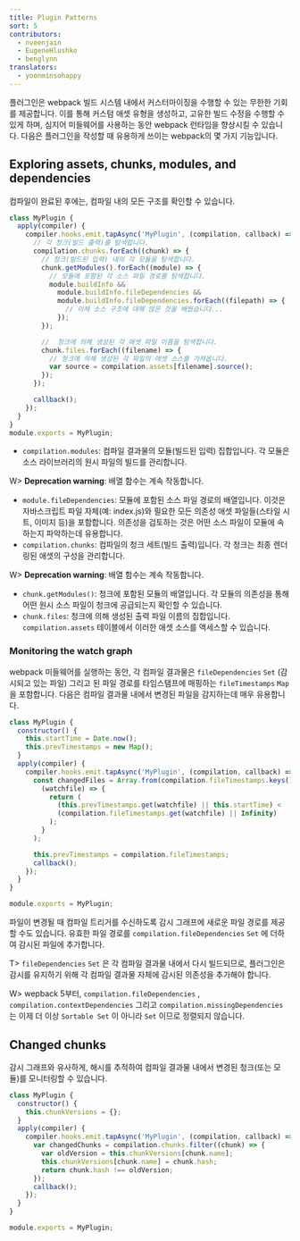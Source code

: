 ```yaml
---
title: Plugin Patterns
sort: 5
contributors:
  - nveenjain
  - EugeneHlushko
  - benglynn
translators:
  - yoonminsohappy
---
```


플러그인은 webpack 빌드 시스템 내에서 커스터마이징을 수행할 수 있는 무한한 기회를 제공합니다. 이를 통해 커스텀 애셋 유형을 생성하고, 고유한 빌드 수정을 수행할 수 있게 하며, 심지어 미들웨어를 사용하는 동안 webpack 런타임을 향상시킬 수 있습니다. 다음은 플러그인을 작성할 때 유용하게 쓰이는 webpack의 몇 가지 기능입니다.

## Exploring assets, chunks, modules, and dependencies

컴파일이 완료된 후에는, 컴파일 내의 모든 구조를 확인할 수 있습니다.

```javascript
class MyPlugin {
  apply(compiler) {
    compiler.hooks.emit.tapAsync('MyPlugin', (compilation, callback) => {
      // 각 청크(빌드 출력)를 탐색합니다.
      compilation.chunks.forEach((chunk) => {
        // 청크(빌드된 입력) 내의 각 모듈을 탐색합니다.
        chunk.getModules().forEach((module) => {
          // 모듈에 포함된 각 소스 파일 경로를 탐색합니다.
          module.buildInfo &&
            module.buildInfo.fileDependencies &&
            module.buildInfo.fileDependencies.forEach((filepath) => {
              // 이제 소스 구조에 대해 많은 것을 배웠습니다...
            });
        });

        //  청크에 의해 생성된 각 애셋 파일 이름을 탐색합니다.
        chunk.files.forEach((filename) => {
          // 청크에 의해 생성된 각 파일의 애셋 소스를 가져옵니다.
          var source = compilation.assets[filename].source();
        });
      });

      callback();
    });
  }
}
module.exports = MyPlugin;
```

- `compilation.modules`: 컴파일 결과물의 모듈(빌드된 입력) 집합입니다. 각 모듈은 소스 라이브러리의 원시 파일의 빌드를 관리합니다.

W> **Deprecation warning**: 배열 함수는 계속 작동합니다.

- `module.fileDependencies`: 모듈에 포함된 소스 파일 경로의 배열입니다. 이것은 자바스크립트 파일 자체(예: index.js)와 필요한 모든 의존성 애셋 파일들(스타일 시트, 이미지 등)을 포함합니다. 의존성을 검토하는 것은 어떤 소스 파일이 모듈에 속하는지 파악하는데 유용합니다.
- `compilation.chunks`: 컴파일의 청크 세트(빌드 출력)입니다. 각 청크는 최종 렌더링된 애셋의 구성을 관리합니다.

W> **Deprecation warning**: 배열 함수는 계속 작동합니다.

- `chunk.getModules()`: 청크에 포함된 모듈의 배열입니다. 각 모듈의 의존성을 통해 어떤 원시 소스 파일이 청크에 공급되는지 확인할 수 있습니다.
- `chunk.files`: 청크에 의해 생성된 출력 파일 이름의 집합입니다. `compilation.assets` 테이블에서 이러한 애셋 소스를 액세스할 수 있습니다.

### Monitoring the watch graph

webpack 미들웨어를 실행하는 동안, 각 컴파일 결과물은 `fileDependencies` `Set` (감시되고 있는 파일) 그리고 된 파일 경로를 타임스탬프에 매핑하는 `fileTimestamps` `Map` 을 포함합니다. 다음은 컴파일 결과물 내에서 변경된 파일을 감지하는데 매우 유용합니다.

```javascript
class MyPlugin {
  constructor() {
    this.startTime = Date.now();
    this.prevTimestamps = new Map();
  }
  apply(compiler) {
    compiler.hooks.emit.tapAsync('MyPlugin', (compilation, callback) => {
      const changedFiles = Array.from(compilation.fileTimestamps.keys()).filter(
        (watchfile) => {
          return (
            (this.prevTimestamps.get(watchfile) || this.startTime) <
            (compilation.fileTimestamps.get(watchfile) || Infinity)
          );
        }
      );

      this.prevTimestamps = compilation.fileTimestamps;
      callback();
    });
  }
}

module.exports = MyPlugin;
```

파일이 변경될 때 컴파일 트리거를 수신하도록 감시 그래프에 새로운 파일 경로를 제공할 수도 있습니다. 유효한 파일 경로를 `compilation.fileDependencies` `Set` 에 더하여 감시된 파일에 추가합니다.

T> `fileDependencies` `Set` 은 각 컴파일 결과물 내에서 다시 빌드되므로, 플러그인은 감시를 유지하기 위해 각 컴파일 결과물 자체에 감시된 의존성을 추가해야 합니다.

W> wepback 5부터, `compilation.fileDependencies` , `compilation.contextDependencies` 그리고 `compilation.missingDependencies` 는 이제 더 이상 `Sortable Set` 이 아니라 `Set` 이므로 정렬되지 않습니다.

## Changed chunks

감시 그래프와 유사하게, 해시를 추적하여 컴파일 결과물 내에서 변경된 청크(또는 모듈)를 모니터링할 수 있습니다.

```javascript
class MyPlugin {
  constructor() {
    this.chunkVersions = {};
  }
  apply(compiler) {
    compiler.hooks.emit.tapAsync('MyPlugin', (compilation, callback) => {
      var changedChunks = compilation.chunks.filter((chunk) => {
        var oldVersion = this.chunkVersions[chunk.name];
        this.chunkVersions[chunk.name] = chunk.hash;
        return chunk.hash !== oldVersion;
      });
      callback();
    });
  }
}

module.exports = MyPlugin;
```
